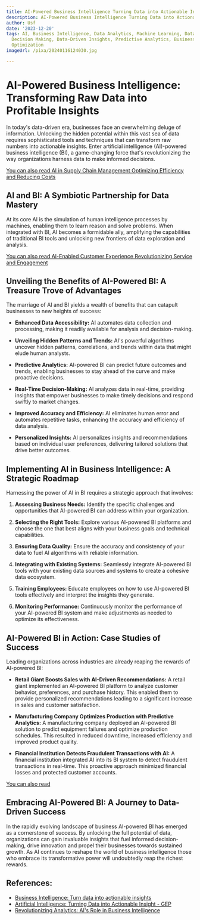 ```yaml
---
title: AI-Powered Business Intelligence Turning Data into Actionable Insights
description: AI-Powered Business Intelligence Turning Data into Actionable Insights
author: Usf
date: '2023-12-20'
tags: AI, Business Intelligence, Data Analytics, Machine Learning, Data Insights,
  Decision Making, Data-Driven Insights, Predictive Analytics, Business Performance
  Optimization
imageUrl: /pixa/20240116124030.jpg

---
```

# AI-Powered Business Intelligence: Transforming Raw Data into Profitable Insights

In today's data-driven era, businesses face  an overwhelming deluge of  information. Unlocking the hidden potential  within this vast sea of data  requires sophisticated tools and techniques that can transform raw  numbers into actionable insights. Enter artificial intelligence  (AI)-powered business intelligence (BI), a game-changing  force that's revolutionizing  the way organizations harness data  to make informed decisions.

[You can also read AI in  Supply Chain Management  Optimizing Efficiency and Reducing Costs](AI%20in%20Supply%20Chain%20Management%20Optimizing%20Efficiency%20and%20Reducing%20Costs)


## AI and BI: A Symbiotic Partnership for Data Mastery

At its core AI is the simulation of human intelligence processes by  machines, enabling them to learn reason and solve problems. When integrated with BI, AI becomes a formidable ally, amplifying the capabilities  of traditional BI tools  and unlocking new frontiers of data exploration and analysis.

[You can also read AI-Enabled Customer  Experience Revolutionizing Service and Engagement](AI-Enabled%20Customer%20Experience%20Revolutionizing%20Service%20and%20Engagement)


## Unveiling the Benefits of  AI-Powered BI:  A Treasure Trove of  Advantages

The marriage of AI and BI yields a wealth of benefits that can catapult  businesses to new heights of success:

* **Enhanced Data Accessibility:** AI automates data collection and processing, making it  readily available for analysis and  decision-making.

* **Unveiling Hidden Patterns and  Trends:** AI's powerful  algorithms uncover hidden patterns,  correlations, and trends within data that might elude human analysts.

* **Predictive Analytics:** AI-powered BI can predict future outcomes and trends, enabling businesses to stay ahead of  the curve and make  proactive decisions.

* **Real-Time Decision-Making:** AI analyzes  data  in real-time, providing insights that empower businesses to make timely decisions and  respond swiftly to market changes.

* **Improved Accuracy and Efficiency:** AI eliminates human error and automates repetitive tasks,  enhancing the accuracy and  efficiency of data analysis.

* **Personalized Insights:** AI personalizes insights and recommendations based on individual user preferences, delivering  tailored solutions that drive better outcomes.

## Implementing AI in Business Intelligence: A Strategic Roadmap

Harnessing the power of AI in BI requires a strategic approach that involves:

1. **Assessing Business Needs:** Identify the specific challenges and opportunities that AI-powered BI can address within your organization.

2. **Selecting the Right Tools:** Explore  various AI-powered BI  platforms and choose the one that  best aligns with your business goals and  technical capabilities.

3. **Ensuring Data Quality:** Ensure the  accuracy and consistency of your  data to fuel AI algorithms with reliable  information.

4. **Integrating with Existing Systems:** Seamlessly integrate AI-powered BI tools with your existing data sources and  systems to create a cohesive data ecosystem.

5. **Training Employees:** Educate employees  on how to use AI-powered  BI tools effectively and interpret the  insights they generate.

6. **Monitoring Performance:** Continuously monitor the performance of your AI-powered BI system and make  adjustments as needed to optimize its  effectiveness.

## AI-Powered  BI in Action: Case Studies of Success

Leading organizations across industries are  already reaping the rewards of AI-powered BI:

* **Retail Giant Boosts Sales with AI-Driven Recommendations:** A retail giant implemented an AI-powered BI platform to analyze customer behavior, preferences, and purchase history. This enabled them to provide personalized recommendations leading to  a significant increase in sales and customer satisfaction.

* **Manufacturing Company Optimizes Production with Predictive Analytics:** A manufacturing company deployed an  AI-powered BI solution to predict equipment failures and optimize production schedules. This resulted  in reduced downtime, increased efficiency  and improved product quality.

* **Financial Institution Detects Fraudulent Transactions  with AI:** A financial institution integrated AI  into its BI system to detect fraudulent  transactions in real-time.  This  proactive approach minimized financial losses and protected customer accounts.

[You can also read ]()


## Embracing AI-Powered  BI: A Journey to Data-Driven Success

In the rapidly evolving landscape of business AI-powered BI has emerged as a cornerstone of success. By unlocking the full potential of data, organizations can gain invaluable insights  that fuel informed decision-making, drive innovation and propel  their businesses towards sustained growth.  As AI continues to reshape the world  of  business intelligence those who embrace its transformative power will undoubtedly reap the richest rewards.

## References:
- [Business Intelligence: Turn data into actionable insights](https://datarundown.com/business-intelligence/)
- [Artificial Intelligence: Turning Data into Actionable Insight - GEP](https://www.gep.com/white-papers/artificial-intelligence-turning-data-into-insights)
- [Revolutionizing Analytics: AI's Role in Business Intelligence](https://improvado.io/blog/ai-business-intelligence)
